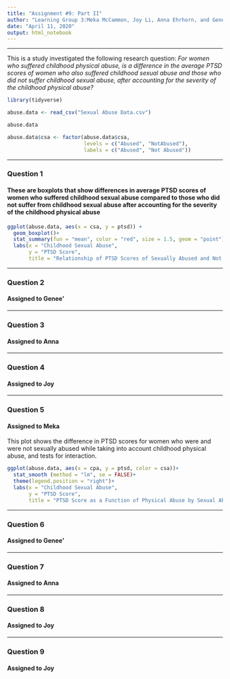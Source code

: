 ---
title: "Assignment #9: Part II"
author: "Learning Group 3:Meka McCammon, Joy Li, Anna Ehrhorn, and Genee’ Glascoe"
date: "April 11, 2020"
output: html_notebook
---

***
This is a study investigated the following research question: *For women who* 
*suffered childhood physical abuse, is a difference in the average PTSD scores* 
*of women who also suffered childhood sexual abuse and those who did not suffer* 
*childhood sexual abuse, after accounting for the severity of the childhood*
*physical abuse?*

```{r include=FALSE}

library(tidyverse)

abuse.data <- read_csv("Sexual Abuse Data.csv")

abuse.data

abuse.data$csa <- factor(abuse.data$csa,
                         levels = c("Abused", "NotAbused"),
                         labels = c("Abused", "Not Abused"))
```


***
### Question 1 
#### These are boxplots that show differences in average PTSD scores of women who suffered  childhood sexual abuse compared to those who did not suffer from childhood sexual abuse after accounting for the severity of the childhood physical abuse 
```{r echo=FALSE}
ggplot(abuse.data, aes(x = csa, y = ptsd)) +
  geom_boxplot()+
  stat_summary(fun = "mean", color = "red", size = 1.5, geom = "point")+
  labs(x = "Childhood Sexual Abuse",
       y = "PTSD Score",
       title = "Relationship of PTSD Scores of Sexually Abused and Not Abused Women")
```


***
### Question 2
#### Assigned to Genee'


***
### Question 3
#### Assigned to Anna


***
### Question 4
#### Assigned to Joy


***
### Question 5
#### Assigned to Meka

This plot shows the difference in PTSD scores for women who were and were not sexually abused while taking into account childhood physical abuse, and tests for interaction.
```{r}
ggplot(abuse.data, aes(x = cpa, y = ptsd, color = csa))+
  stat_smooth (method = "lm", se = FALSE)+
  theme(legend.position = "right")+
  labs(x = "Childhood Sexual Abuse",
       y = "PTSD Score",
       title = "PTSD Score as a Function of Physical Abuse by Sexual Abuse")
```

***
### Question 6
#### Assigned to Genee'


***
### Question 7
#### Assigned to Anna


***
### Question 8
#### Assigned to Joy


***
### Question 9
#### Assigned to Joy

